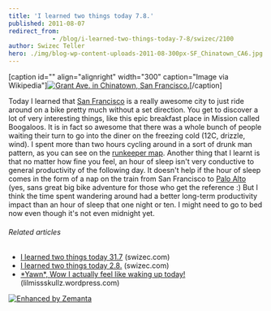```yaml
---
title: 'I learned two things today 7.8.'
published: 2011-08-07
redirect_from: 
            - /blog/i-learned-two-things-today-7-8/swizec/2100
author: Swizec Teller
hero: ./img/blog-wp-content-uploads-2011-08-300px-SF_Chinatown_CA6.jpg
---
```

\[caption id="" align="alignright" width="300" caption="Image via Wikipedia"][![Grant Ave. in Chinatown, San Francisco.](./img/blog-wp-content-uploads-2011-08-300px-SF_Chinatown_CA6.jpg "Grant Ave. in Chinatown, San Francisco.")](http://commons.wikipedia.org/wiki/File:SF_Chinatown_CA.jpg)\[/caption]

Today I learned that [San Francisco](<http://maps.google.com/maps?ll=37.7793,-122.4192&spn=0.1,0.1&q=37.7793,-122.4192 (San%20Francisco)&t=h> "San Francisco") is a really awesome city to just ride around on a bike pretty much without a set direction. You get to discover a lot of very interesting things, like this epic breakfast place in Mission called Boogaloos. It is in fact so awesome that there was a whole bunch of people waiting their turn to go into the diner on the freezing cold (12C, drizzle, wind). I spent more than two hours cycling around in a sort of drunk man pattern, as you can see on the [runkeeper map](http://runkeeper.com/user/swizec/activity/46686102). Another thing that I learnt is that no matter how fine you feel, an hour of sleep isn't very conductive to general productivity of the following day. It doesn't help if the hour of sleep comes in the form of a nap on the train from San Francisco to [Palo Alto](<http://maps.google.com/maps?ll=37.4291666667,-122.138055556&spn=0.1,0.1&q=37.4291666667,-122.138055556 (Palo%20Alto%2C%20California)&t=h> "Palo Alto, California") (yes, sans great big bike adventure for those who get the reference :) But I think the time spent wandering around had a better long-term productivity impact than an hour of sleep that one night or ten. I might need to go to bed now even though it's not even midnight yet.

###### Related articles

- [I learned two things today 31.7](http://swizec.com/blog/i-learned-two-things-today-31-7/swizec/2040) (swizec.com)
- [I learned two things today 2.8.](http://swizec.com/blog/i-learned-two-things-today-2-8/swizec/2059) (swizec.com)
- [\*Yawn\*, Wow I actually feel like waking up today!](http://lilmissskullz.wordpress.com/2011/08/03/yawn-wow-i-actually-feel-like-waking-up-today/) (lilmissskullz.wordpress.com)

[![Enhanced by Zemanta](http://img.zemanta.com/zemified_e.png?x-id=30895891-238b-4493-a965-31f342eed179)](http://www.zemanta.com/ "Enhanced by Zemanta")